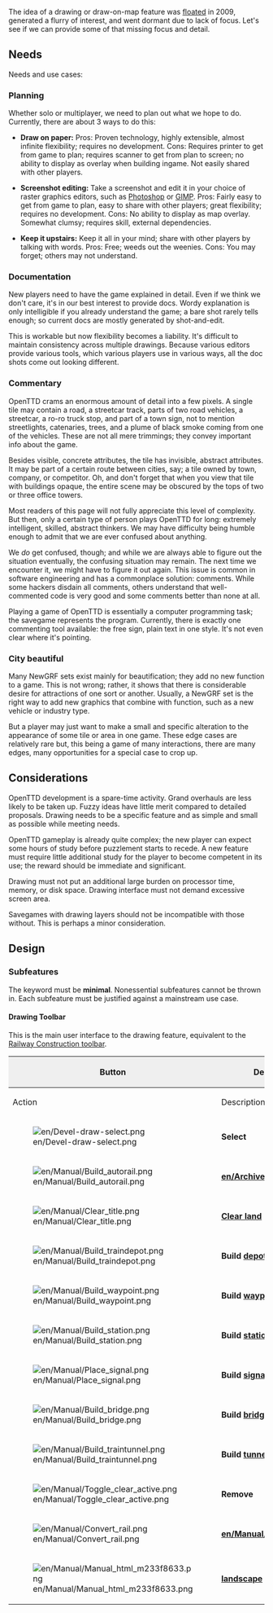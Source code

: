 The idea of a drawing or draw-on-map feature was [http://www.tt-forums.net/viewtopic.php?t=42784 floated] in 2009, generated a flurry of interest, and went dormant due to lack of focus. Let's see if we can provide some of that missing focus and detail. 

== Needs ==

Needs and use cases: 

=== Planning ===

Whether solo or multiplayer, we need to plan out what we hope to do. Currently, there are about 3 ways to do this: 

* '''Draw on paper:''' Pros: Proven technology, highly extensible, almost infinite flexibility; requires no development. Cons: Requires printer to get from game to plan; requires scanner to get from plan to screen; no ability to display as overlay when building ingame. Not easily shared with other players. 

* '''Screenshot editing:''' Take a screenshot and edit it in your choice of raster graphics editors, such as [[en/Wp/Adobe Photoshop|Photoshop]] or [[en/Wp/GIMP|GIMP]]. Pros: Fairly easy to get from game to plan, easy to share with other players; great flexibility; requires no development. Cons: No ability to display as map overlay. Somewhat clumsy; requires skill, external dependencies. 

* '''Keep it upstairs:''' Keep it all in your mind; share with other players by talking with words. Pros: Free; weeds out the weenies. Cons: You may forget; others may not understand. 

=== Documentation ===

New players need to have the game explained in detail. Even if we think we don't care, it's in our best interest to provide docs. Wordy explanation is only intelligible if you already understand the game; a bare shot rarely tells enough; so current docs are mostly generated by shot-and-edit. 

This is workable but now flexibility becomes a liability. It's difficult to maintain consistency across multiple drawings. Because various editors provide various tools, which various players use in various ways, all the doc shots come out looking different. 

=== Commentary === 

OpenTTD crams an enormous amount of detail into a few pixels. A single tile may contain a road, a streetcar track, parts of two road vehicles, a streetcar, a ro-ro truck stop, and part of a town sign, not to mention streetlights, catenaries, trees, and a plume of black smoke coming from one of the vehicles. These are not all mere trimmings; they convey important info about the game. 

Besides visible, concrete attributes, the tile has invisible, abstract attributes. It may be part of a certain route between cities, say; a tile owned by town, company, or competitor. Oh, and don't forget that when you view that tile with buildings opaque, the entire scene may be obscured by the tops of two or three office towers. 

Most readers of this page will not fully appreciate this level of complexity. But then, only a certain type of person plays OpenTTD for long: extremely intelligent, skilled, abstract thinkers. We may have difficulty being humble enough to admit that we are ever confused about anything. 

We ''do'' get confused, though; and while we are always able to figure out the situation eventually, the confusing situation may remain. The next time we encounter it, we might have to figure it out again. This issue is common in software engineering and has a commonplace solution: comments. While some hackers disdain all comments, others understand that well-commented code is very good and some comments better than none at all. 

Playing a game of OpenTTD is essentially a computer programming task; the savegame represents the program. Currently, there is exactly one commenting tool available: the free sign, plain text in one style. It's not even clear where it's pointing. 

=== City beautiful ===

Many NewGRF sets exist mainly for beautification; they add no new function to a game. This is not wrong; rather, it shows that there is considerable desire for attractions of one sort or another. Usually, a NewGRF set is the right way to add new graphics that combine with function, such as a new vehicle or industry type. 

But a player may just want to make a small and specific alteration to the appearance of some tile or area in one game. These edge cases are relatively rare but, this being a game of many interactions, there are many edges, many opportunities for a special case to crop up. 

== Considerations ==

OpenTTD development is a spare-time activity. Grand overhauls are less likely to be taken up. Fuzzy ideas have little merit compared to detailed proposals. Drawing needs to be a specific feature and as simple and small as possible while meeting needs. 

OpenTTD gameplay is already quite complex; the new player can expect some hours of study before puzzlement starts to recede. A new feature must require little additional study for the player to become competent in its use; the reward should be immediate and significant. 

Drawing must not put an additional large burden on processor time, memory, or disk space. Drawing interface must not demand excessive screen area. 

Savegames with drawing layers should not be incompatible with those without. This is perhaps a minor consideration. 

== Design ==


=== Subfeatures ===

The keyword must be '''minimal'''. Nonessential subfeatures cannot be thrown in. Each subfeature must be justified against a mainstream use case. 

==== Drawing Toolbar ====

This is the main user interface to the drawing feature, equivalent to the [[:File:en/Manual/Railroad Construction.png|Railway Construction toolbar]]. 

{|border="2" width="100%" cellspacing="4" cellpadding="3" rules="all" style="margin:1em 1em 1em 0; border:solid 1px #AAAAAA;"

|-
! width='50' style="background:#efefef;"|Button
! style="background:#efefef;"|Description

|-
! Action
! Description

|-
| [[File:en/Devel-draw-select.png]]
| '''Select'''
| -
| Selects an area of the screen for a drawing action. 

|-
|[[File:en/Manual/Build autorail.png]]
|'''[[en/Archive/Manual/Autorail]]'''
|A or 5
|A very efficient tool to build tracks in any direction (while might be difficult to use at first). If used with Ctrl key pressed, easily removes tracks.

|-
|[[File:en/Manual/Clear title.png]]
|'''[[en/Manual/Landscaping|Clear land]]'''
|6
|The dynamite tool is used to clear squares of either your own track you've built wrong, or anything that's in your way (well, not anything). Be aware that clicking on [[en/Manual/Stations|station]] will remove the whole station when there are no trains on it. For one-by-one removing station bits use the remove [R] tool + Station [[File:en/Manual/Toggle clear active.png]]+[[File:en/Manual/Build station.png]].

|-
|[[File:en/Manual/Build traindepot.png]]
|'''Build [[en/Manual/Depots|depot]]'''
|7
|Opens the [[en/Manual/Depots|depot]] build window for you to select a [[en/Manual/Depots|depot]] direction to build and what direction it will be facing.

|-
|[[File:en/Manual/Build waypoint.png]]
|'''Build [[en/Manual/Waypoints|waypoint]]'''
|8
|Allows you to build a [[en/Manual/Waypoints]] on/over a rail track.

|-
|[[File:en/Manual/Build station.png]]
|'''Build [[en/Manual/Stations|station]]'''
|9
|Opens the [[en/Manual/Stations|station]] build window for you to select a [[en/Manual/Stations|station]] size and direction to build.

|-
|[[File:en/Manual/Place signal.png]]
|'''Build [[en/Manual/Signals|signal]]'''
|S
|Allows you to place various traffic [[en/Manual/Signals]] on the tracks

|-
|[[File:en/Manual/Build bridge.png]]
|'''Build [[en/Manual/Bridges|bridge]]'''
|B
|Allows you to build railway [[en/Manual/Bridges]]

|-
|[[File:en/Manual/Build traintunnel.png]]
|'''Build [[en/Manual/Tunnels|tunnel]]'''
|T
|Allows you to build underground [[en/Manual/Tunnels]]

|-
|[[File:en/Manual/Toggle clear active.png]]
|'''Remove'''
|R
|Click this after you have selected another tool to remove that item. For example you can remove signals from a rail or stations one by one.

|-
|[[File:en/Manual/Convert rail.png]]
|'''[[en/Manual/Convert rail]]'''
|C
|Converts Rails from one type to the currently selected type.

|-
|[[File:en/Manual/Manual html m233f8633.png]]
|'''[[en/Manual/Landscaping|landscape]] toolbar'''
|L
|Opens the landscaping toolbar. Use this to change the shape of the land to allow construction.

|}